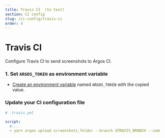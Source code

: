 ```yaml
---
title: Travis CI  (to test)
section: CI config
slug: /ci-config/travis-ci
order: 4
---
```


# Travis CI

Configure Travis CI to send screenshots to Argos CI.

### 1. Set `ARGOS_TOKEN` as environment variable

- [Create an environment variable](https://docs.travis-ci.com/user/environment-variables/#defining-variables-in-repository-settings) named `ARGOS_TOKEN` with the copied value.

### Update your CI configuration file

```yml
# .travis.yml

script:
  #...
  - yarn argos upload screenshots_folder --branch $TRAVIS_BRANCH --commit $TRAVIS_COMMIT --token $ARGOS_TOKEN
```
